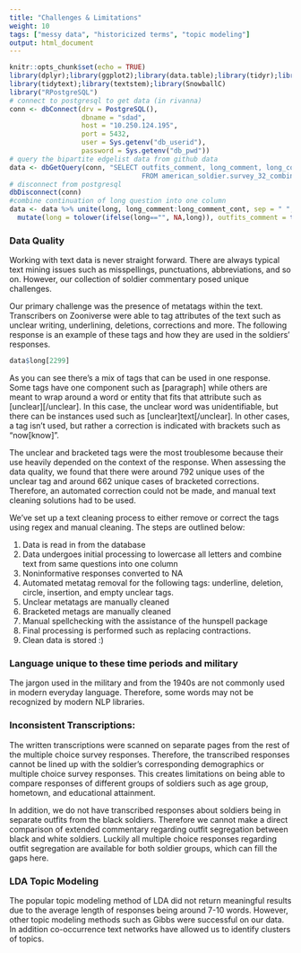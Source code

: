 ```yaml
---
title: "Challenges & Limitations"
weight: 10
tags: ["messy data", "historicized terms", "topic modeling"]
output: html_document
---
```


```r
knitr::opts_chunk$set(echo = TRUE)
library(dplyr);library(ggplot2);library(data.table);library(tidyr);library(stringr);library(gridExtra)
library(tidytext);library(textstem);library(SnowballC)
library("RPostgreSQL")
# connect to postgresql to get data (in rivanna)
conn <- dbConnect(drv = PostgreSQL(), 
                  dbname = "sdad", 
                  host = "10.250.124.195", 
                  port = 5432, 
                  user = Sys.getenv("db_userid"), 
                  password = Sys.getenv("db_pwd"))
# query the bipartite edgelist data from github data  
data <- dbGetQuery(conn, "SELECT outfits_comment, long_comment, long_comment_cont, racial_group  
                                 FROM american_soldier.survey_32_combined")
# disconnect from postgresql
dbDisconnect(conn)
#combine continuation of long question into one column
data <- data %>% unite(long, long_comment:long_comment_cont, sep = " ", na.rm = TRUE) %>% 
  mutate(long = tolower(ifelse(long=="", NA,long)), outfits_comment = tolower(ifelse(outfits_comment=="", NA,outfits_comment)), index= 1:nrow(data))

```


### Data Quality

Working with text data is never straight forward. There are always typical text mining issues such as misspellings, punctuations, abbreviations, and so on. However, our collection of soldier commentary posed unique challenges.

Our primary challenge was the presence of metatags within the text. Transcribers on Zooniverse were able to tag attributes of the text such as unclear writing, underlining, deletions, corrections and more. The following response is an example of these tags and how they are used in the soldiers' responses.

```r
data$long[2299]
```

As you can see there's a mix of tags that can be used in one response. Some tags have one component such as [paragraph] while others are meant to wrap around a word or entity that fits that attribute such as [unclear][/unclear]. In this case, the unclear word was unidentifiable, but there can be instances used such as [unclear]text[/unclear]. In other cases, a tag isn't used, but rather a correction is indicated with brackets such as "now[know]". 

The unclear and bracketed tags were the most troublesome because their use heavily depended on the context of the response. When assessing the data quality, we found that there were around 792 unique uses of the unclear tag and around 662 unique cases of bracketed corrections. Therefore, an automated correction could not be made, and manual text cleaning solutions had to be used. 

We’ve set up a text cleaning process to either remove or correct the tags using regex and manual cleaning. The steps are outlined below:

1. Data is read in from the database   
2. Data undergoes initial processing to lowercase all letters and combine text from same questions into one column    
3. Noninformative responses converted to NA    
4. Automated metatag removal for the following tags: underline, deletion, circle, insertion, and empty unclear tags.      
5. Unclear metatags are manually cleaned     
6. Bracketed metags are manually cleaned    
7. Manual spellchecking with the assistance of the hunspell package   
8. Final processing is performed such as replacing contractions.   
9. Clean data is stored :)

### Language unique to these time periods and military

The jargon used in the military and from the 1940s are not commonly used in modern everyday language. Therefore, some words may not be recognized by modern NLP libraries. 

### Inconsistent Transcriptions: 

The written transcriptions were scanned on separate pages from the rest of the multiple choice survey responses. Therefore, the transcribed responses cannot be lined up with the soldier’s corresponding demographics or multiple choice survey responses. This creates limitations on being able to compare responses of different groups of soldiers such as age group, hometown, and educational attainment.   

In addition, we do not have transcribed responses about soldiers being in separate outfits from the black soldiers. Therefore we cannot make a direct comparison of extended commentary regarding outfit segregation between black and white soldiers. Luckily all multiple choice responses regarding outfit segregation are available for both soldier groups, which can fill the gaps here.

### LDA Topic Modeling

The popular topic modeling method of LDA did not return meaningful results due to the average length of responses being around 7-10 words. However, other topic modeling methods such as Gibbs were successful on our data. In addition co-occurrence text networks have allowed us to identify clusters of topics.

